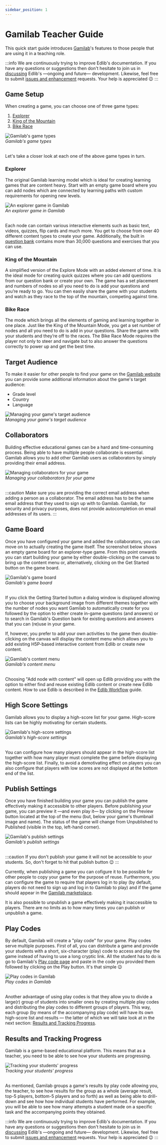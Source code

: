 ```yaml
---
sidebar_position: 1
---
```


# Gamilab Teacher Guide
This quick start guide introduces [Gamilab](https://gamilab.com)'s features to those people that are using it in a teaching role.

:::info 
We are continuously trying to improve Edlib's documentation. If you have any questions or suggestions then don't hesitate to join us in [discussing](https://github.com/cerpus/Edlib/discussions/7) Edlib's &mdash;ongoing and future&mdash; development. Likewise, feel free to submit [issues and enhancement](https://github.com/cerpus/Edlib/issues) requests. Your help is appreciated :wink:
:::

## Game Setup
When creating a game, you can choose one of three game types:
1. [Explorer](#explorer)
2. [King of the Mountain](#king-of-the-mountain)
3. [Bike Race](#bike-race)

<div class="text--center">
    <img class="edlib-image" alt="Gamilab's game types" src="/img/gamilab-game-types.png" />
    <br/>
    <em>Gamilab's game types</em>
    <br/>
    <br/>
</div>

Let's take a closer look at each one of the above game types in turn.

### Explorer
The original Gamilab learning model which is ideal for creating learning games that are content heavy. Start with an empty game board where you can add nodes which are connected by learning paths with custom requirements for opening new levels.

<div class="text--center">
    <img class="edlib-image" alt="An explorer game in Gamilab" src="/img/gamilab-explorer-game.png" />
    <br/>
    <em>An explorer game in Gamilab</em>
    <br/>
    <br/>
</div>

Each node can contain various interactive elements such as basic text, videos, quizzes, flip cards and much more. You get to choose from over 40 different content types to create your game. Additionally, the built in [question bank](/docs/product/features#question-bank) contains more than 30,000 questions and exercises that you can use.

### King of the Mountain
A simplified version of the Explore Mode with an added element of time. It is the ideal mode for creating quick quizzes where you can add questions from our question bank or create your own. The game has a set placement and numbers of nodes so all you need to do is add your questions and you’re ready to go. You can then easily share the game with your students and watch as they race to the top of the mountain, competing against time.

### Bike Race
The mode which brings all the elements of gaming and learning together in one place. Just like the King of the Mountain Mode, you get a set number of nodes and all you need to do is add in your questions. Share the game with your students and they’re off to the races. The Bike Race Mode requires the player not only to steer and navigate but to also answer the questions correctly to power up and get the best time.

## Target Audience
To make it easier for other people to find your game on the [Gamilab website](https://gamilab.com/games) you can provide some additional information about the game's target audience:
- Grade level
- Country
- Language

<div class="text--center">
    <img class="edlib-image" alt="Managing your game's target audience" src="/img/gamilab-target-audience.png" />
    <br/>
    <em>Managing your game's target audience</em>
</div>

## Collaborators
Building effective educational games can be a hard and time-consuming process. Being able to have multiple people collaborate is essential. Gamilab allows you to add other Gamilab users as collaborators by simply providing their email address. 

<div class="text--center">
    <img class="edlib-image" alt="Managing collaborators for your game" src="/img/gamilab-collaborators.png" />
    <br/>
    <em>Managing your collaborators for your game</em>
    <br/>
    <br/>
</div>

:::caution
Make sure you are providing the correct email address when adding a person as a collaborator. The email address has to be the same email address that they used to sign up with to Gamilab. Gamilab, for security and privacy purposes, does not provide autocompletion on email addresses of its users. 
:::

## Game Board
Once you have configured your game and added the collaborators, you can move on to actually creating the game itself. The screenshot below shows an empty game board for an explorer-type game. From this point onwards you can start building your game by either double-clicking on the canvas to bring up the content menu or, alternatively, clicking on the Get Started button on the game board. 

<div class="text--center">
    <img class="edlib-image" alt="Gamilab's game board" src="/img/gamilab-game-board.png" />
    <br/>
    <em>Gamilab's game board</em>
    <br/>
    <br/>
</div>

If you click the Getting Started button a dialog window is displayed allowing you to choose your background image from different themes together with the number of nodes you want Gamilab to automatically create for you followed by the option to either create in-game questions (and answers) or to search in Gamilab's Question bank for existing questions and answers that you can (re)use in your game.

If, however, you prefer to add your own activities to the game then double-clicking on the canvas will display the content menu which allows you to add existing H5P-based interactive content from Edlib or create new content.

<div class="text--center">
    <img class="edlib-image" alt="Gamilab's content menu" src="/img/gamilab-game-content-menu.png" />
    <br/>
    <em>Gamilab's content menu</em>
    <br/>
    <br/>
</div>

Choosing "Add node with content" will open up Edlib providing you with the option to either find and reuse existing Edlib content or create new Edlib content. How to use Edlib is described in the [Edlib Workflow](/docs/product/userGuides/edlib-workflow) guide.

## High Score Settings
Gamilab allows you to display a high-score list for your game. High-score lists can be highly motivating for certain students. 

<div class="text--center">
    <img class="edlib-image" alt="Gamilab's high-score settings" src="/img/gamilab-highscore-settings.png" />
    <br/>
    <em>Gamilab's high-score settings</em>
    <br/>
    <br/>
</div>

You can configure how many players should appear in the high-score list together with how many player must complete the game before displaying the high-score list. Finally, to avoid a demotivating effect on players you can also configure that players with low scores are not displayed at the bottom end of the list.

## Publish Settings
Once you have finished building your game you can publish the game effectively making it accessible to other players. Before publishing your game, you can preview it &mdash;and even play it&mdash; by clicking on the Preview button located at the top of the menu (but, below your game's thumbnail image and name). The status of the game will change from Unpublished to Published (visible in the top, left-hand corner).

<div class="text--center">
    <img class="edlib-image" alt="Gamilab's publish settings" src="/img/gamilab-publish-settings.png" />
    <br/>
    <em>Gamilab's publish settings</em>
    <br/>
    <br/>
</div>

:::caution
If you don't publish your game it will not be accessible to your students. So, don't forget to hit that publish button :wink:
:::

Currently, when publishing a game you can cofigure it to be possible for other people to copy your game for the purpose of reuse. Furthermore, you can configure the game to require that players log in to play (by default, players do not need to sign up and log in to Gamilab to play) and if the game should appear in the [Gamilab marketplace](https://gamilab.com/games).

It is also possible to unpublish a game effectively making it inaccessible to players. There are no limits as to how many times you can publish or unpublish a game.

## Play Codes
By default, Gamilab will create a "play code" for your game. Play codes serve multiple purposes. First of all, you can distribute a game and provide your students with a short, six-character (play) code to access and play the game instead of having to use a long cryptic link. All the student has to do is go to Gamilab's [Play code page](https://gamilab.com/play) and paste in the code you provided them followed by clicking on the Play button. It's that simple :wink:

<div class="text--center">
    <img class="edlib-image" alt="Play codes in Gamilab" src="/img/gamilab-playcodes.png" />
    <br/>
    <em>Play codes in Gamilab</em>
    <br/>
    <br/>
</div>

Another advantage of using play codes is that they allow you to divide a large(r) group of students into smaller ones by creating multiple play codes and distributing the play codes to different groups of players. This way, each group (by means of the accompanying play code) will have its own high-score list and results &mdash; the latter of which we will take look at in the next section: [Results and Tracking Progress](#results-and-tracking-progress).

## Results and Tracking Progress
Gamilab is a game-based educational platform. This means that as a teacher, you need to be able to see how your students are progressing. 

<div class="text--center">
    <img class="edlib-image" alt="Tracking your students' progress" src="/img/gamilab-results.png" />
    <br/>
    <em>Tracking your students' progress</em>
    <br/>
    <br/>
</div>

As mentioned, Gamilab groups a game's results by play code allowing you, the teacher, to see how results for the group as a whole (average result, top-5 players, bottom-5 players and so forth) as well as being able to drill-down and see how how individual students have performed. For example, you will be able to see how many attempts a student made on a specific task and the accompanying points they obtained.

:::info 
We are continuously trying to improve Edlib's documentation. If you have any questions or suggestions then don't hesitate to join us in [discussing](https://github.com/cerpus/Edlib/discussions/7) Edlib's &mdash;ongoing and future&mdash; development. Likewise, feel free to submit [issues and enhancement](https://github.com/cerpus/Edlib/issues) requests. Your help is appreciated :wink:
:::

